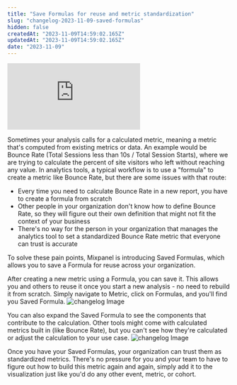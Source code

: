 ```yaml
---
title: "Save Formulas for reuse and metric standardization"
slug: "changelog-2023-11-09-saved-formulas"
hidden: false
createdAt: "2023-11-09T14:59:02.165Z"
updatedAt: "2023-11-09T14:59:02.165Z"
date: "2023-11-09"
---
```

<div style={{position: 'relative', paddingBottom: '64.90384615384616%', height: 0}}>
    <iframe src="https://www.loom.com/embed/8579c1ac4e2a4b06a0a12e4416b07918?sid=7a3ccce7-5513-455f-8397-fb1269c807f1"
        frameBorder="0"
        webkitallowfullscreen="true" mozallowfullscreen="true" allowFullScreen
        style={{position: 'absolute', 'top': 0, 'left': 0, 'width': '100%', 'height': '100%'}}>
    </iframe>
</div>

Sometimes your analysis calls for a calculated metric, meaning a metric that's computed from existing metrics or data. An example would be Bounce Rate (Total Sessions less than 10s / Total Session Starts), where we are trying to calculate the percent of site visitors who left without reaching any value. In analytics tools, a typical workflow is to use a "formula" to create a metric like Bounce Rate, but there are some issues with that route:
- Every time you need to calculate Bounce Rate in a new report, you have to create a formula from scratch
- Other people in your organization don't know how to define Bounce Rate, so they will figure out their own definition that might not fit the context of your business
- There's no way for the person in your organization that manages the analytics tool to set a standardized Bounce Rate metric that everyone can trust is accurate

To solve these pain points, Mixpanel is introducing Saved Formulas, which allows you to save a Formula for reuse across your organization.

After creating a new metric using a Formula, you can save it. This allows you and others to reuse it once you start a new analysis - no need to rebuild it from scratch. Simply navigate to Metric, click on Formulas, and you'll find you Saved Formula.
![changelog Image](/changelog/formulacreate.gif)

You can also expand the Saved Formula to see the components that contribute to the calculation. Other tools might come with calculated metrics built in (like Bounce Rate), but you can't see how they're calculated or adjust the calculation to your use case. 
![changelog Image](/changelog/formulachange.gif)

Once you have your Saved Formulas, your organization can trust them as standardized metrics. There's no pressure for you and your team to have to figure out how to build this metric again and again, simply add it to the visualization just like you'd do any other event, metric, or cohort. 
